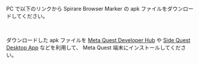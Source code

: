 
PC で以下のリンクから Spirare Browser Marker の apk ファイルをダウンロードしてください。

<InstallLink />
<br />

ダウンロードした apk ファイルを [Meta Quest Developer Hub](https://developers.meta.com/horizon/documentation/unity/ts-mqdh-getting-started/) や [Side Quest Desktop App](https://sidequestvr.com/setup-howto) などを利用して、
Meta Quest 端末にインストールしてください。
